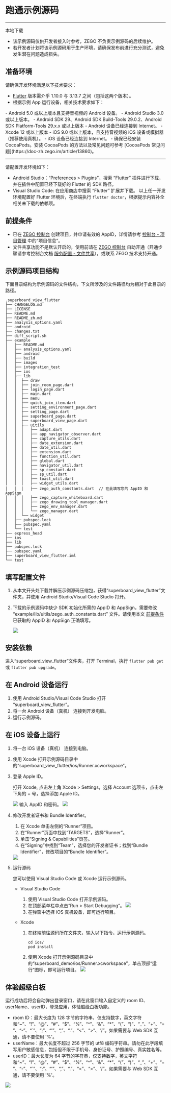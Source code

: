 # 跑通示例源码

---


<Card title="示例源码" href="https://storage.zego.im/SuperBoardSDK%2FFlutter%2FDemoSourceCode%2Fsuperboard_view_flutter.zip" target="_blank">
本地下载
</Card>

<Warning title="注意">

- 该示例源码仅供开发者接入时参考，ZEGO 不负责示例源码的后续维护。
- 若开发者计划将该示例源码用于生产环境，请确保发布前进行充分测试，避免发生潜在问题造成损失。
</Warning>

## 准备环境

请确保开发环境满足以下技术要求： 
- [Flutter](https://flutter.dev/docs/get-started/install) 版本需介乎 1.10.0 与 3.13.7 之间（包括这两个版本）。
- 根据示例 App 运行设备，相关技术要求如下：

<Tabs>
<Tab title=" Android">
  - Android 5.0 或以上版本且支持音视频的 Android 设备。 
  - Android Studio 3.0 或以上版本。 
  - Android SDK 29、Android SDK Build-Tools 29.0.2、Android SDK Platform-Tools 29.x.x 或以上版本 
  - Android 设备已经连接到 Internet。
</Tab>
<Tab title="iOS">
  - Xcode 12 或以上版本 
  - iOS 9.0 或以上版本，且支持音视频的 iOS 设备或模拟器（推荐使用真机）。 
  - iOS 设备已经连接到 Internet。 
  - 确保已经安装 CocoaPods。安装 CocoaPods 的方法以及常见问题可参考 [CocoaPods 常见问题](https://doc-zh.zego.im/article/13860)。 
</Tab>
</Tabs>

---    

请配置开发环境如下： 

- Android Studio：“Preferences > Plugins”，搜索 “Flutter” 插件进行下载，并在插件中配置已经下载好的 Flutter 的 SDK 路径。 
- Visual Studio Code: 在应用商店中搜索 “Flutter” 扩展并下载。
以上任一开发环境配置好 Flutter 环境后，在终端执行 `flutter doctor`，根据提示内容补全相关未下载的依赖项。 

## 前提条件

- 已在 [ZEGO 控制台](https://console.zego.im) 创建项目，并申请有效的 AppID，详情请参考 [控制台 - 项目管理](#12107) 中的“项目信息”。
- 文件共享功能不是默认开启的，使用前请在 [ZEGO 控制台](https://console.zego.im) 自助开通（开通步骤请参考控制台文档 [服务配置 - 文件共享](#14338)），或联系 ZEGO 技术支持开通。

## 示例源码项目结构

下面目录结构为示例源码的文件结构，下文所涉及的文件路径均为相对于此目录的路径。

```shell
.superboard_view_flutter
├── CHANGELOG.md
├── LICENSE
├── README.md
├── README_zh.md
├── analysis_options.yaml
├── android
├── changes.txt
├── diff_script.sh
├── example
│   ├── README.md
│   ├── analysis_options.yaml
│   ├── android
│   ├── build
│   ├── images
│   ├── integration_test
│   ├── ios
│   ├── lib
│   │  ├── draw
│   │  ├── join_room_page.dart
│   │  ├── login_page.dart
│   │  ├── main.dart
│   │  ├── menu
│   │  ├── quick_join_item.dart
│   │  ├── setting_environment_page.dart
│   │  ├── setting_page.dart
│   │  ├── superboard_page.dart
│   │  ├── superboard_view_page.dart
│   │  ├── uitils
│   │  │   ├── adapt.dart
│   │  │   ├── app_navigator_observer.dart
│   │  │   ├── capture_utils.dart
│   │  │   ├── date_extension.dart
│   │  │   ├── date_util.dart
│   │  │   ├── extension.dart
│   │  │   ├── function_util.dart
│   │  │   ├── global.dart
│   │  │   ├── navigator_util.dart
│   │  │   ├── sp_constant.dart
│   │  │   ├── sp_util.dart
│   │  │   ├── toast_util.dart
│   │  │   ├── widget_utils.dart
│   │  │   ├── zego_auth_constants.dart  // 在此填写您的 AppID 和 AppSign
│   │  │   ├── zego_capture_whiteboard.dart
│   │  │   ├── zego_drawing_tool_manager.dart
│   │  │   ├── zego_env_manager.dart
│   │  │   └── zego_manager.dart
│   │  └── widget
│   ├── pubspec.lock
│   ├── pubspec.yaml
│   └── test
├── express_head
├── ios
├── lib
├── pubspec.lock
├── pubspec.yaml
├── superboard_view_flutter.iml
└── test
```

## 填写配置文件

1. 从本文开头处下载并解压示例源码压缩包，获得“superboard_view_flutter”文件夹，并使用 Android Studio/Visual Code Studio 打开。

2. 下载的示例源码中缺少 SDK 初始化所需的 AppID 和 AppSign，需要修改 “example/lib/uitils/zego_auth_constants.dart” 文件。请使用本文 [前提条件](#18393#2) 已获取的 AppID 和 AppSign 正确填写。

    <Frame width="512" height="auto" caption=""><img src="https://storage.zego.im/sdk-doc/Pics/superboard/flutter/appID.png" /></Frame>

## 安装依赖

进入“superboard_view_flutter”文件夹，打开 Terminal，执行 `flutter pub get` 或 `flutter pub upgrade`。 

## 在 Android 设备运行

1. 使用 Android Studio/Visual Code Studio 打开 “superboard_view_flutter”。 
2. 将一台 Android 设备（真机） 连接到开发电脑。 
3. 运行示例源码。 

## 在 iOS 设备上运行

1. 将一台 iOS 设备（真机） 连接到电脑。  
2. 使用 Xcode 打开示例源码目录中的“superboard_view_flutter/ios/Runner.xcworkspace”。 
3. 登录 Apple ID。

    打开 Xcode, 点击左上角 Xcode > Settings，选择 Account 选项卡，点击左下角的 + 号，选择添加 Apple ID。
    <Frame width="512" height="auto" caption=""><img src="https://storage.zego.im/sdk-doc/Pics/superboard/flutter/login_AppleID.jpeg" /></Frame>
    输入 AppID 和密码。
    <Frame width="512" height="auto" caption=""><img src="https://storage.zego.im/sdk-doc/Pics/superboard/flutter/login.jpeg" /></Frame>
4. 修改开发者证书和 Bundle Identifier。
   1. 在 Xcode 单击左侧的“Runner”项目。
   2. 在“Runner”页面中找到“TARGETS”，选择“Runner”。
   3. 单击“Signing & Capabilities”页签。
   4. 在“Signing”中找到“Team”，选择您的开发者证书；找到“Bundle Identifier”，修改项目的“Bundle Identifier”。
   <Frame width="512" height="auto" caption=""><img src="https://storage.zego.im/sdk-doc/Pics/superboard/flutter/Signing_and_Capabilities.jpeg" /></Frame>
    
5. 运行源码

    您可以使用 Visual Studio Code 或 Xcode 运行示例源码。

    - Visual Studio Code
        1. 使用 Visual Studio Code 打开示例源码。
        2. 在顶部菜单栏中点击“Run > Start Debugging“。
            <Frame width="512" height="auto" caption=""><img src="https://storage.zego.im/sdk-doc/Pics/superboard/flutter/vscode_run.jpeg" /></Frame>
        3. 在弹窗中选择 iOS 真机设备，即可运行项目。

    - Xcode
        1. 在终端前往源码所在文件夹，输入以下指令，运行示例源码。        
            ```shell
            cd ios/ 
            pod install 
            ```
        2. 使用 Xcode 打开示例源码目录中的“superboard_demo/ios/Runner.xcworkspace”，单击顶部“运行”图标，即可运行项目。              
            <Frame width="512" height="auto" caption=""><img src="https://storage.zego.im/sdk-doc/Pics/superboard/flutter/xcode_run.jpeg" /></Frame>

## 体验超级白板

运行成功后将会自动弹出登录窗口，请在此窗口输入自定义的 room ID、userName、userID，登录应用，体验超级白板功能。

<Warning title="注意">

- room ID：最大长度为 128 字节的字符串，仅支持数字，英文字符和“~”、“!”、“@”、“#”、“$”、“%”、“^”、“&”、“*”、“(”、“)”、“_”、“+”、“=”、“-”、“`”、“;”、“’”、“,”、“.”、“\<”、“>”、“/”。如果需要与 Web SDK 互通，请不要使用 '%'。
- userName：最大长度不超过 256 字节的 utf8 编码字符串。请勿在此字段填写用户敏感信息，包括但不限于手机号、身份证号、护照编号、真实姓名等。
- userID：最大长度为 64 字节的字符串，仅支持数字，英文字符和“~”、“!”、“@”、“#”、“$”、“%”、“^”、“&”、“*”、“(”、“)”、“_”、“+”、“=”、“-”、“`”、“;”、“’”、“,”、“.”、“\<”、“>”、“/”。如果需要与 Web SDK 互通，请不要使用 '%'。
</Warning>

<Frame width="256" height="auto" caption=""><img src="https://storage.zego.im/sdk-doc/Pics/superboard/flutter/demo_run.jpeg" /></Frame>

